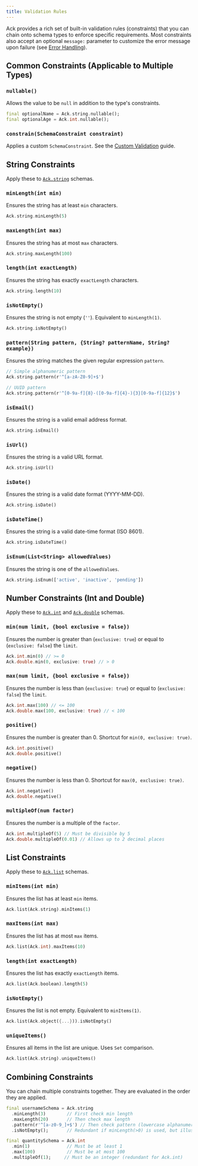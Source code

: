 ```yaml
---
title: Validation Rules
---
```


Ack provides a rich set of built-in validation rules (constraints) that you can chain onto schema types to enforce specific requirements. Most constraints also accept an optional `message:` parameter to customize the error message upon failure (see [Error Handling](./error-handling.mdx#custom-error-messages)).

## Common Constraints (Applicable to Multiple Types)

### `nullable()`

Allows the value to be `null` in addition to the type's constraints.

```dart
final optionalName = Ack.string.nullable();
final optionalAge = Ack.int.nullable();
```

### `constrain(SchemaConstraint constraint)`

Applies a custom `SchemaConstraint`. See the [Custom Validation](../guides/custom-validation.mdx) guide.

## String Constraints

Apply these to [`Ack.string`](./schemas.mdx#string-schema) schemas.

### `minLength(int min)`
Ensures the string has at least `min` characters.
```dart
Ack.string.minLength(5)
```

### `maxLength(int max)`
Ensures the string has at most `max` characters.
```dart
Ack.string.maxLength(100)
```

### `length(int exactLength)`
Ensures the string has exactly `exactLength` characters.
```dart
Ack.string.length(10)
```

### `isNotEmpty()`
Ensures the string is not empty (`''`). Equivalent to `minLength(1)`.
```dart
Ack.string.isNotEmpty()
```

### `pattern(String pattern, {String? patternName, String? example})`
Ensures the string matches the given regular expression `pattern`.
```dart
// Simple alphanumeric pattern
Ack.string.pattern(r'^[a-zA-Z0-9]+$')

// UUID pattern
Ack.string.pattern(r'^[0-9a-f]{8}-([0-9a-f]{4}-){3}[0-9a-f]{12}$')
```

### `isEmail()`
Ensures the string is a valid email address format.
```dart
Ack.string.isEmail()
```

### `isUrl()`
Ensures the string is a valid URL format.
```dart
Ack.string.isUrl()
```

### `isDate()`
Ensures the string is a valid date format (YYYY-MM-DD).
```dart
Ack.string.isDate()
```

### `isDateTime()`
Ensures the string is a valid date-time format (ISO 8601).
```dart
Ack.string.isDateTime()
```

### `isEnum(List<String> allowedValues)`
Ensures the string is one of the `allowedValues`.
```dart
Ack.string.isEnum(['active', 'inactive', 'pending'])
```

## Number Constraints (Int and Double)

Apply these to [`Ack.int`](./schemas.mdx#number-schemas) and [`Ack.double`](./schemas.mdx#number-schemas) schemas.

### `min(num limit, {bool exclusive = false})`
Ensures the number is greater than (`exclusive: true`) or equal to (`exclusive: false`) the `limit`.
```dart
Ack.int.min(0) // >= 0
Ack.double.min(0, exclusive: true) // > 0
```

### `max(num limit, {bool exclusive = false})`
Ensures the number is less than (`exclusive: true`) or equal to (`exclusive: false`) the `limit`.
```dart
Ack.int.max(100) // <= 100
Ack.double.max(100, exclusive: true) // < 100
```

### `positive()`
Ensures the number is greater than 0. Shortcut for `min(0, exclusive: true)`.
```dart
Ack.int.positive()
Ack.double.positive()
```

### `negative()`
Ensures the number is less than 0. Shortcut for `max(0, exclusive: true)`.
```dart
Ack.int.negative()
Ack.double.negative()
```

### `multipleOf(num factor)`
Ensures the number is a multiple of the `factor`.
```dart
Ack.int.multipleOf(5) // Must be divisible by 5
Ack.double.multipleOf(0.01) // Allows up to 2 decimal places
```

## List Constraints

Apply these to [`Ack.list`](./schemas.mdx#list-schema) schemas.

### `minItems(int min)`
Ensures the list has at least `min` items.
```dart
Ack.list(Ack.string).minItems(1)
```

### `maxItems(int max)`
Ensures the list has at most `max` items.
```dart
Ack.list(Ack.int).maxItems(10)
```

### `length(int exactLength)`
Ensures the list has exactly `exactLength` items.
```dart
Ack.list(Ack.boolean).length(5)
```

### `isNotEmpty()`
Ensures the list is not empty. Equivalent to `minItems(1)`.
```dart
Ack.list(Ack.object({...})).isNotEmpty()
```

### `uniqueItems()`
Ensures all items in the list are unique. Uses `Set` comparison.
```dart
Ack.list(Ack.string).uniqueItems()
```

## Combining Constraints

You can chain multiple constraints together. They are evaluated in the order they are applied.

```dart
final usernameSchema = Ack.string
  .minLength(3)        // First check min length
  .maxLength(20)       // Then check max length
  .pattern(r'^[a-z0-9_]+$') // Then check pattern (lowercase alphanumeric/underscore)
  .isNotEmpty();       // Redundant if minLength(>0) is used, but illustrates chaining

final quantitySchema = Ack.int
  .min(1)              // Must be at least 1
  .max(100)            // Must be at most 100
  .multipleOf(1);     // Must be an integer (redundant for Ack.int)
``` 